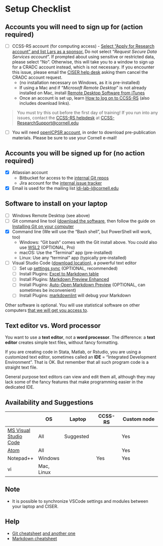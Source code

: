 # Setup Checklist {#checklist}

## Accounts you will need to sign up for (action required)

- [ ] CCSS-RS account (for computing access) - [Select "Apply for Research account" and list Lars as a sponsor.](https://ciser.cornell.edu/computing/request-an-account/) Do not select "*Request Secure Data Services account*". If prompted about using sensitive or restricted data, please select "*No*". Otherwise, this will take you to a window to sign up for a CRADC account instead, which is not necessary. If you encounter this issue, please email the [CISER help desk](https://ciser.cornell.edu/consulting/ciser-helpdesk/) asking them cancel the CRADC account request. 
    - (no installation necessary on Windows, as it is pre-installed)
    - If using a Mac and if "*Microsoft Remote Desktop*"  is not already installed on Mac, install [Remote Desktop Software from iTunes](https://itunes.apple.com/us/app/microsoft-remote-desktop-10/id1295203466) 
    - Once an account is set up, learn [How to log on to CCSS-RS](https://ciser.cornell.edu/computing/computing-help/how-to-login/) (also includes download links).

> You must try this out before the first day of training! If you run into any issues, contact the [CCSS-RS helpdesk](https://ciser.cornell.edu/consulting/ciser-helpdesk/) at [CCSS-ResearchSupport@cornell.edu](mailto:CCSS-ResearchSupport@cornell.edu)

- [ ] You will need [openICPSR account](https://www.icpsr.umich.edu/cgi-bin/newacct), in order to download pre-publication materials. Please be sure to use your Cornell e-mail!

## Accounts you will be signed up for (no action required)

- [x] Atlassian account
    - Bitbucket for access to the [internal Git repos](https://bitbucket.org/aeaverification/)
    - Jira account for the [internal issue tracker](https://aeadataeditors.atlassian.net/)
- [x] Email is used for the mailing list [ldi-lab-l@cornell.edu](mailto:ldi-lab-l@cornell.edu) 

## Software to install on your laptop

- [ ] Windows Remote Desktop (see above)
- [ ] Git command line tool ([download the software](https://git-scm.com/downloads), then follow the guide on [Installing Git on your computer](https://github.com/labordynamicsinstitute/ldi-lab-standards/wiki/Setting-up-Git)
- [x] Command line (We will use the "Bash shell", but PowerShell will work, too) 
    - Windows: "Git bash" comes with the Git install above. You could also use [WSL2](https://docs.microsoft.com/en-us/windows/wsl/install-win10) (OPTIONAL, Pro)
    - macOS: Use the "Terminal" app (pre-installed)
    - Linux: Use any "terminal" app (typically pre-installed)
- [ ] Visual Studio Code ([download location](https://code.visualstudio.com/)), a powerful text editor
    - [ ] Set up [settings sync](https://code.visualstudio.com/docs/editor/settings-sync) (OPTIONAL, recommended)
    - [ ] Install Plugins:  [Excel to Markdown table](https://marketplace.visualstudio.com/items?itemName=csholmq.excel-to-markdown-table)
    - [ ] Install Plugins:  [Markdown Preview Enhanced](https://marketplace.visualstudio.com/items?itemName=shd101wyy.markdown-preview-enhanced)
    - [ ] Install Plugins:  [Auto-Open Markdown Preview](https://marketplace.visualstudio.com/items?itemName=hnw.vscode-auto-open-markdown-preview) (OPTIONAL, can sometimes be inconvenient)
    - [ ] Install Plugins:  [markdownlint](https://marketplace.visualstudio.com/items?itemName=DavidAnson.vscode-markdownlint) will debug your Markdown


Other software is optional. You will use statistical software on other computers [that we will get you access to](#Access_to_computers).

## Text editor vs. Word processor

You want to use a **text editor**, not a **word processor**. The difference: a **text editor** creates simple text files, without fancy formatting.

If you are creating code in Stata, Matlab, or Rstudio, you are using a customized text editor, sometimes called an **IDE** = "Integrated Development Environment". That is OK. But remember that all such program code is a straight text file. 

General purpose text editors can view and edit them all, although they may lack some of the fancy features that make programming easier in the dedicated IDE.

## Availability and Suggestions

|  | OS | Laptop | CCSS-RS | Custom node |
|--|----|--------|-------|-------------|
|[MS Visual Studio Code](https://code.visualstudio.com/) | All| Suggested| | Yes |
| [Atom](https://atom.io)| All| | |Yes|
| Notepad++ | Windows |  | Yes | Yes |
| vi | Mac, Linux |  | | |

## Note 

- It is possible to synchronize VSCode settings and modules between your laptop and CISER. 

## Help

- [Git cheatsheet](https://github.github.com/training-kit/downloads/github-git-cheat-sheet.pdf) [and another one](https://www.atlassian.com/git/tutorials/atlassian-git-cheatsheet)
- [Markdown cheatsheet](https://guides.github.com/pdfs/markdown-cheatsheet-online.pdf)
